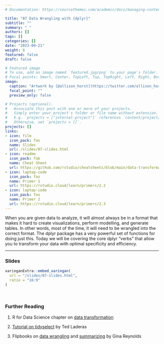 ```yaml
---
# Documentation: https://sourcethemes.com/academic/docs/managing-content/

title: "07 Data Wrangling with {dplyr}"
subtitle: ""
summary: " "
authors: []
tags: []
categories: []
date: "2023-09-21"
weight: 8
featured: false
draft: false

# Featured image
# To use, add an image named `featured.jpg/png` to your page's folder.
# Focal points: Smart, Center, TopLeft, Top, TopRight, Left, Right, BottomLeft, Bottom, BottomRight.
image:
  caption: "Artwork by [@allison_horst](https://twitter.com/allison_horst)"
  focal_point: ""
  preview_only: false

# Projects (optional).
#   Associate this post with one or more of your projects.
#   Simply enter your project's folder or file name without extension.
#   E.g. `projects = ["internal-project"]` references `content/project/deep-learning/index.md`.
#   Otherwise, set `projects = []`.
projects: []
links:
- icon: film
  icon_pack: fas
  name: Slides
  url: /slides/07-slides.html
- icon: readme
  icon_pack: fab
  name: Cheat Sheet
  url: https://github.com/rstudio/cheatsheets/blob/main/data-transformation.pdf
- icon: laptop-code
  icon_pack: fas
  name: Primer 1
  url: https://rstudio.cloud/learn/primers/2.2
- icon: laptop-code
  icon_pack: fas
  name: Primer 2
  url: https://rstudio.cloud/learn/primers/2.3
---
```


When you are given data to analyze, it will almost always be in a format that makes it hard to create visualizations, perform modelling, and generate tables. In other words, most of the time, it will need to be wrangled into the correct format. The dplyr package has a very powerful set of functions for doing just this. Today we will be covering the core dplyr "verbs" that allow you to transform your data with optimal specificity and efficiency. 

***

### Slides

```r
xaringanExtra::embed_xaringan(
  url = "/slides/07-slides.html",
  ratio = "16:9"
)
```

<br>

### Further Reading

:::book
1. R for Data Science chapter on [data transformation](https://r4ds.had.co.nz/transform.html)

2. [Tutorial on tidyselect](https://tladeras.shinyapps.io/learning_tidyselect/) by Ted Laderas

3. Flipbooks on [data wrangling](https://evamaerey.github.io/data_manipulation/one_stream_wrangle.html#1) and [summarizing](https://evamaerey.github.io/data_manipulation/summarize.html#3) by Gina Reynolds

:::
